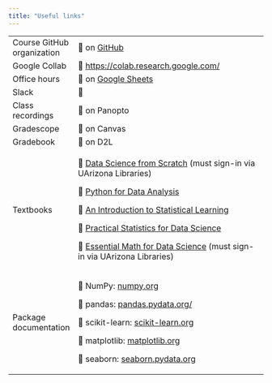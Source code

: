 ```yaml
---
title: "Useful links"
---
```


+----------------------------+---------------------------------------------------------------------------------------------------------------------------------------------------------------------------------------------------------------------------------------------------------+
| Course GitHub organization | 🔗 on [GitHub](https://github.com/sta199-s24)                                                                                                                                                                                                           |
+----------------------------+---------------------------------------------------------------------------------------------------------------------------------------------------------------------------------------------------------------------------------------------------------+
| Google Collab              | 🔗 <https://colab.research.google.com/>                                                                                                                                                                                                                 |
+----------------------------+---------------------------------------------------------------------------------------------------------------------------------------------------------------------------------------------------------------------------------------------------------+
| Office hours               | 🔗 on [Google Sheets](https://docs.google.com/spreadsheets/d/1Mw69d1Ro-_G1Y8x7FH1wqCI04bxLpVOJ7gp8QSFGJBU/edit#gid=0)                                                                                                                                   |
+----------------------------+---------------------------------------------------------------------------------------------------------------------------------------------------------------------------------------------------------------------------------------------------------+
| Slack                      | 🔗                                                                                                                                                                                                                                                      |
+----------------------------+---------------------------------------------------------------------------------------------------------------------------------------------------------------------------------------------------------------------------------------------------------+
| Class recordings           | 🔗 on Panopto                                                                                                                                                                                                                                           |
+----------------------------+---------------------------------------------------------------------------------------------------------------------------------------------------------------------------------------------------------------------------------------------------------+
| Gradescope                 | 🔗 on Canvas                                                                                                                                                                                                                                            |
+----------------------------+---------------------------------------------------------------------------------------------------------------------------------------------------------------------------------------------------------------------------------------------------------+
| Gradebook                  | 🔗 on D2L                                                                                                                                                                                                                                               |
+----------------------------+---------------------------------------------------------------------------------------------------------------------------------------------------------------------------------------------------------------------------------------------------------+
| Textbooks                  | 🔗 [Data Science from Scratch](https://arizona-ua.userservices.exlibrisgroup.com/view/action/uresolver.do?operation=resolveService&package_service_id=43729147450003843&institutionId=3843&customerId=3840) (must sign-in via UArizona Libraries)       |
|                            |                                                                                                                                                                                                                                                         |
|                            | 🔗 [Python for Data Analysis](https://wesmckinney.com/book/)                                                                                                                                                                                            |
|                            |                                                                                                                                                                                                                                                         |
|                            | 🔗 [An Introduction to Statistical Learning](textbooks/jamesISL.pdf)                                                                                                                                                                                    |
|                            |                                                                                                                                                                                                                                                         |
|                            | 🔗 [Practical Statistics for Data Science](textbooks/brucePracStatsForDS.pdf)                                                                                                                                                                           |
|                            |                                                                                                                                                                                                                                                         |
|                            | 🔗 [Essential Math for Data Science](https://arizona-ua.userservices.exlibrisgroup.com/view/action/uresolver.do?operation=resolveService&package_service_id=43729147410003843&institutionId=3843&customerId=3840) (must sign-in via UArizona Libraries) |
+----------------------------+---------------------------------------------------------------------------------------------------------------------------------------------------------------------------------------------------------------------------------------------------------+
| Package documentation      | 🔗 NumPy: [numpy.org](https://numpy.org/)                                                                                                                                                                                                               |
|                            |                                                                                                                                                                                                                                                         |
|                            | 🔗 pandas: [pandas.pydata.org/](https://pandas.pydata.org/)                                                                                                                                                                                             |
|                            |                                                                                                                                                                                                                                                         |
|                            | 🔗 scikit-learn: [scikit-learn.org](https://scikit-learn.org/stable/index.html)                                                                                                                                                                         |
|                            |                                                                                                                                                                                                                                                         |
|                            | 🔗 matplotlib: [matplotlib.org](https://matplotlib.org/)                                                                                                                                                                                                |
|                            |                                                                                                                                                                                                                                                         |
|                            | 🔗 seaborn: [seaborn.pydata.org](https://seaborn.pydata.org/)                                                                                                                                                                                           |
+----------------------------+---------------------------------------------------------------------------------------------------------------------------------------------------------------------------------------------------------------------------------------------------------+

